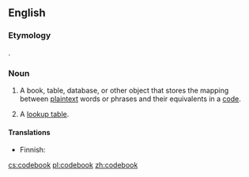 ==English==

===Etymology===
{{compound|code|book}}.

===Noun===
{{en-noun}}

# {{context|cryptography|lang=en}} A book, table, database, or other object that stores the mapping between [[plaintext]] words or phrases and their equivalents in a [[code]].
# {{context|computer science|lang=en}} A [[lookup table]].

====Translations====
{{trans-top|cryptography: mapping between plaintext and code}}
* Finnish: {{t-|fi|salakirjoitusavain}}
{{trans-mid}}
{{trans-bottom}}

{{trans-see|computing: lookup table|lookup table}}

[[cs:codebook]]
[[pl:codebook]]
[[zh:codebook]]